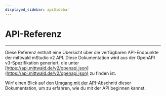 ```yaml
---
displayed_sidebar: apiSidebar
---
```



# API-Referenz

<APIMetadata version="v2" baseURL="https://api.mittwald.de/v2" />

---

Diese Referenz enthält eine Übersicht über die verfügbaren API-Endpunkte der mittwald mStudio v2 API. Diese Dokumentation wird aus der OpenAPI v3-Spezifikation generiert, die unter [https://api.mittwald.de/v2/openapi.json](https://api.mittwald.de/v2/openapi.json) zu finden ist.

Wirf einen Blick auf den [Umgang mit der API](/docs/v2/category/api)-Abschnitt dieser Dokumentation, um zu erfahren, wie du mit der API beginnen kannst.

<DocCardList />

